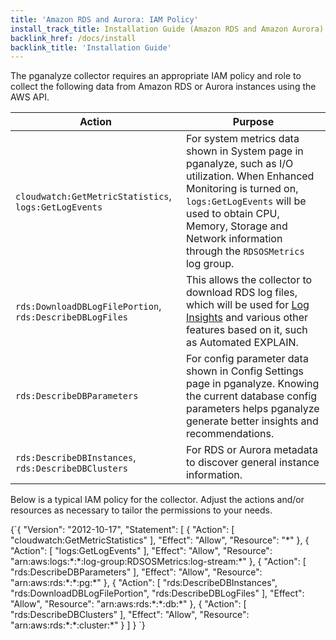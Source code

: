 ```yaml
---
title: 'Amazon RDS and Aurora: IAM Policy'
install_track_title: Installation Guide (Amazon RDS and Amazon Aurora)
backlink_href: /docs/install
backlink_title: 'Installation Guide'
---
```


The pganalyze collector requires an appropriate IAM policy and role to collect
the following data from Amazon RDS or Aurora instances using the AWS API.

<table>
  <thead>
    <tr>
      <th>Action</th>
      <th>Purpose</th>
    </tr>
  </thead>
  <tbody>
    <tr>
      <td><code>cloudwatch:GetMetricStatistics</code>, <code>logs:GetLogEvents</code></td>
      <td>
        For system metrics data shown in System page in pganalyze, such as I/O
        utilization. When Enhanced Monitoring is turned on, <code>logs:GetLogEvents</code>
        will be used to obtain CPU, Memory, Storage and Network information
        through the <code>RDSOSMetrics</code> log group.
      </td>
    </tr>
    <tr>
      <td><code>rds:DownloadDBLogFilePortion</code>, <code>rds:DescribeDBLogFiles</code></td>
      <td>
        This allows the collector to download RDS log files, which will be
        used for <a href="https://pganalyze.com/log-insights">Log Insights</a>
        and various other features based on it, such as Automated EXPLAIN.
      </td>
    </tr>
    <tr>
      <td><code>rds:DescribeDBParameters</code></td>
      <td>
        For config parameter data shown in Config Settings page in pganalyze.
        Knowing the current database config parameters helps pganalyze generate
        better insights and recommendations.
      </td>
    </tr>
    <tr>
      <td><code>rds:DescribeDBInstances</code>, <code>rds:DescribeDBClusters</code></td>
      <td>
        For RDS or Aurora metadata to discover general instance information.
      </td>
    </tr>
  </tbody>
</table>

Below is a typical IAM policy for the collector. Adjust the actions and/or
resources as necessary to tailor the permissions to your needs.

<CodeBlock language="json">
{`{
    "Version": "2012-10-17",
    "Statement": [
        {
            "Action": [
                "cloudwatch:GetMetricStatistics"
            ],
            "Effect": "Allow",
            "Resource": "*"
        },
        {
            "Action": [
                "logs:GetLogEvents"
            ],
            "Effect": "Allow",
            "Resource": "arn:aws:logs:*:*:log-group:RDSOSMetrics:log-stream:*"
        },
        {
            "Action": [
                "rds:DescribeDBParameters"
            ],
            "Effect": "Allow",
            "Resource": "arn:aws:rds:*:*:pg:*"
        },
        {
            "Action": [
                "rds:DescribeDBInstances",
                "rds:DownloadDBLogFilePortion",
                "rds:DescribeDBLogFiles"
            ],
            "Effect": "Allow",
            "Resource": "arn:aws:rds:*:*:db:*"
        },
        {
            "Action": [
                "rds:DescribeDBClusters"
            ],
            "Effect": "Allow",
            "Resource": "arn:aws:rds:*:*:cluster:*"
        }
    ]
}
`}
</CodeBlock>

